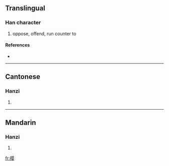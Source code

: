 {{also|攖}}
==Translingual==

===Han character===
{{Han char|rn=64|rad=手|as=11|sn=14|four=|canj=手月人女 (QBOV)}}

# oppose, offend, run counter to

====References====
* {{Han ref|kx=0453.191|hdz=31947.020|uh=6484|ud=25732}}

----

==Cantonese==

===Hanzi===
{{yue-hanzi|jyut=|y=ying1}}

# {{defn|Cantonese}}

----

==Mandarin==

===Hanzi===
{{cmn-hanzi|tra=攖|pin=[[yīng]] ([[ying1]])|wg=ying<sup>1</sup>}}

# {{defn|Mandarin}}

[[fr:撄]]